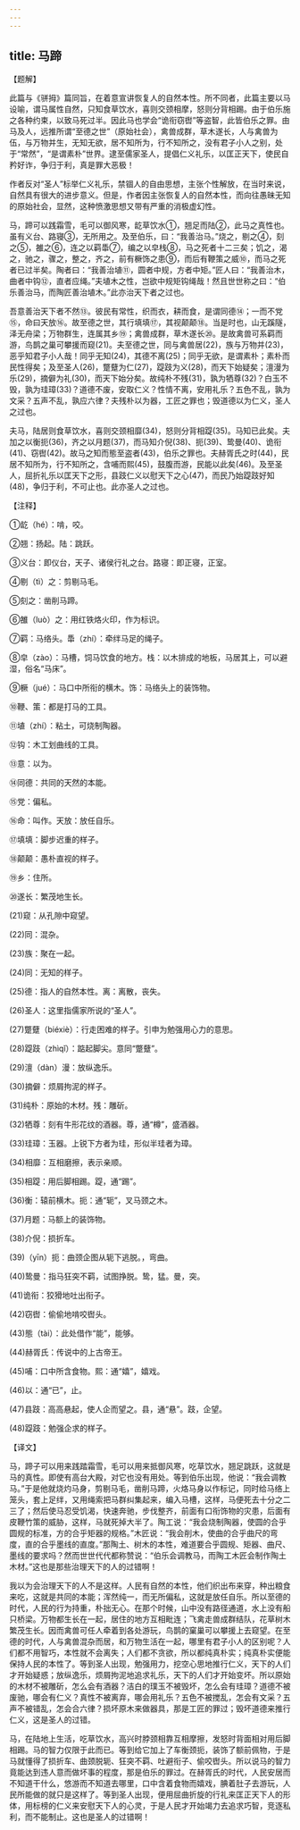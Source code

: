 ```yaml
---
---
---
```

title: 马蹄
---





【题解】


此篇与《骈拇》篇同旨，在着意宣讲恢复人的自然本性。所不同者，此篇主要以马设喻，谓马属性自然，只知食草饮水，喜则交颈相摩，怒则分背相踢。由于伯乐施之各种约束，以致马死过半。因此马也学会“诡衔窃辔”等盗智，此皆伯乐之罪。由马及人，远推所谓“至德之世”（原始社会），禽兽成群，草木遂长，人与禽兽为伍，与万物并生，无知无欲，居不知所为，行不知所之，没有君子小人之别，处于“常然”，“是谓素朴”世界。逮至儒家圣人，提倡仁义礼乐，以匡正天下，使民自矜好诈，争归于利，真是罪大恶极！


作者反对“圣人”标举仁义礼乐，禁锢人的自由思想，主张个性解放，在当时来说，自然具有很大的进步意义。但是，作者因主张恢复人的自然本性，而向往愚昧无知的原始社会，显然，这种愤激思想又带有严重的消极虚幻性。


马，蹄可以践霜雪，毛可以御风寒，龁草饮水①，翘足而陆②，此马之真性也。虽有义台、路寝③，无所用之。及至伯乐，曰：“我善治马。”烧之，剔之④，刻之⑤，雒之⑥，连之以羁馽⑦，编之以皁栈⑧，马之死者十二三矣；饥之，渴之，驰之，骤之，整之，齐之，前有橛饰之患⑨，而后有鞭策之威⑩，而马之死者已过半矣。陶者曰：“我善治埴⑪，圆者中规，方者中矩。”匠人曰：“我善治木，曲者中钩⑫，直者应绳。”夫埴木之性，岂欲中规矩钩绳哉！然且世世称之曰：“伯乐善治马，而陶匠善治埴木。”此亦治天下者之过也。


吾意善治天下者不然⑬。彼民有常性，织而衣，耕而食，是谓同德⑭；一而不党⑮，命曰天放⑯。故至德之世，其行填填⑰，其视颠颠⑱。当是时也，山无蹊隧，泽无舟梁；万物群生，连属其乡⑲；禽兽成群，草木遂长⑳。是故禽兽可系羁而游，鸟鹊之巢可攀援而窥(21)。夫至德之世，同与禽兽居(22)，族与万物并(23)，恶乎知君子小人哉！同乎无知(24)，其德不离(25)；同乎无欲，是谓素朴；素朴而民性得矣；及至圣人(26)，蹩躠为仁(27)，踶跂为义(28)，而天下始疑矣；澶漫为乐(29)，摘僻为礼(30)，而天下始分矣。故纯朴不残(31)，孰为牺尊(32)？白玉不毁，孰为珪璋(33)？道德不废，安取仁义？性情不离，安用礼乐？五色不乱，孰为文采？五声不乱，孰应六律？夫残朴以为器，工匠之罪也；毁道德以为仁义，圣人之过也。


夫马，陆居则食草饮水，喜则交颈相靡(34)，怒则分背相踶(35)。马知已此矣。夫加之以衡扼(36)，齐之以月题(37)，而马知介倪(38)、扼(39)、鸷曼(40)、诡衔(41)、窃辔(42)。故马之知而態至盗者(43)，伯乐之罪也。夫赫胥氏之时(44)，民居不知所为，行不知所之，含哺而熙(45)，鼓腹而游，民能以此矣(46)。及至圣人，屈折礼乐以匡天下之形，县跂仁义以慰天下之心(47)，而民乃始踶跂好知(48)，争归于利，不可止也。此亦圣人之过也。


【注释】


①龁（hé）：啃，咬。


②翘：扬起。陆：跳跃。


③义台：即仪台，天子、诸侯行礼之台。路寝：即正寝，正室。


④剔（tì）之：剪剔马毛。


⑤刻之：凿削马蹄。


⑥雒（luò）之：用红铁烙火印，作为标识。


⑦羁：马络头。馽（zhí）：牵绊马足的绳子。


⑧皁（zào）：马槽，饲马饮食的地方。栈：以木排成的地板，马居其上，可以避湿，俗名“马床”。


⑨橛（jué）：马口中所衔的横木。饰：马络头上的装饰物。


⑩鞭、策：都是打马的工具。


⑪埴（zhí）：粘土，可烧制陶器。


⑫钩：木工划曲线的工具。


⑬意：以为。


⑭同德：共同的天然的本能。


⑮党：偏私。


⑯命：叫作。天放：放任自乐。


⑰填填：脚步迟重的样子。


⑱颠颠：愚朴直视的样子。


⑲乡：住所。


⑳遂长：繁茂地生长。


(21)窥：从孔隙中窥望。


(22)同：混杂。


(23)族：聚在一起。


(24)同：无知的样子。


(25)德：指人的自然本性。离：离散，丧失。


(26)圣人：这里指儒家所说的“圣人”。


(27)蹩躠（biéxiè）：行走困难的样子。引申为勉强用心力的意思。


(28)踶跂（zhìqǐ）：踮起脚尖。意同“蹩躠”。


(29)澶（dàn）漫：放纵逸乐。


(30)摘僻：烦屑拘泥的样子。


(31)纯朴：原始的木材。残：雕斫。


(32)牺尊：刻有牛形花纹的酒器。尊，通“樽”，盛酒器。


(33)珪璋：玉器。上锐下方者为珪，形似半珪者为璋。


(34)相靡：互相磨擦，表示亲顺。


(35)相踶：用后脚相踢。踶，通“踢”。


(36)衡：辕前横木。扼：通“轭”，叉马颈之木。


(37)月题：马额上的装饰物。


(38)介倪：损折车。


(39)（yīn）扼：曲颈企图从轭下逃脱。，弯曲。


(40)鸷曼：指马狂突不羁，试图挣脱。鸷，猛。曼，突。


(41)诡衔：狡猾地吐出衔子。


(42)窃辔：偷偷地啃咬辔头。


(43)態（tài）：此处借作“能”，能够。


(44)赫胥氏：传说中的上古帝王。


(45)哺：口中所含食物。熙：通“嬉”，嬉戏。


(46)以：通“已”，止。


(47)县跂：高高悬起，使人企而望之。县，通“悬”。跂，企望。


(48)踶跂：勉强企求的样子。


【译文】


马，蹄子可以用来践踏霜雪，毛可以用来抵御风寒，吃草饮水，翘足跳跃，这就是马的真性。即使有高台大殿，对它也没有用处。等到伯乐出现，他说：“我会调教马。”于是他就烧灼马身，剪剔马毛，凿削马蹄，火烙马身以作标记，同时给马络上笼头，套上足绊，又用绳索把马群纠集起来，编入马槽，这样，马便死去十分之二三了；然后使马忍受饥渴，快速奔驰，步伐整齐，前面有口衔饰物的灾患，后面有皮鞭竹策的威胁，这样，马就死掉大半了。陶工说：“我会烧制陶器，使圆的合乎圆规的标准，方的合乎矩器的规格。”木匠说：“我会削木，使曲的合乎曲尺的弯度，直的合乎墨线的直度。”那陶土、树木的本性，难道要合乎圆规、矩器、曲尺、墨线的要求吗？然而世世代代都称赞说：“伯乐会调教马，而陶工木匠会制作陶土木材。”这也是那些治理天下的人的过错啊！


我以为会治理天下的人不是这样。人民有自然的本性，他们织出布来穿，种出粮食来吃，这就是共同的本能；浑然纯一，而无所偏私，这就是放任自乐。所以至德的时代，人民的行为持重，朴拙无心。在那个时候，山中没有路径通道，水上没有船只桥梁。万物都生长在一起，居住的地方互相毗连；飞禽走兽成群结队，花草树木繁茂生长。因而禽兽可任人牵着到各处游玩，鸟鹊的窠巢可以攀援上去窥望。在至德的时代，人与禽兽混杂而居，和万物生活在一起，哪里有君子小人的区别呢？人们都不用智巧，本性就不会离失；人们都不贪欲，所以都纯真朴实；纯真朴实便能保持人民的本性了。等到圣人出现，勉强用力，挖空心思地推行仁义，天下的人们才开始疑惑；放纵逸乐，烦屑拘泥地追求礼乐，天下的人们才开始变坏。所以原始的木材不被雕斫，怎么会有酒器？洁白的璞玉不被毁坏，怎么会有珪璋？道德不被废驰，哪会有仁义？真性不被离弃，哪会用礼乐？五色不被搅乱，怎会有文采？五声不被错乱，怎会合六律？损坏原木来做器具，那是工匠的罪过；毁坏道德来推行仁义，这是圣人的过错。


马，在陆地上生活，吃草饮水，高兴时脖颈相靠互相摩擦，发怒时背面相对用后脚相踢。马的智力仅限于此而已。等到给它加上了车衡颈扼，装饰了额前佩物，于是马就懂得了损折车、曲颈脱轭、狂突不羁、吐避衔子、偷咬辔头。所以说马的智力竟能达到违人意而做坏事的程度，那是伯乐的罪过。在赫胥氏的时代，人民安居而不知道干什么，悠游而不知道去哪里，口中含着食物而嬉戏，腆着肚子去游玩，人民所能做的就只是这样了。等到圣人出现，便用屈曲折旋的行礼来匡正天下人的形体，用标榜的仁义来安慰天下人的心灵，于是人民才开始竭力去追求巧智，竞逐私利，而不能制止。这也是圣人的过错啊！